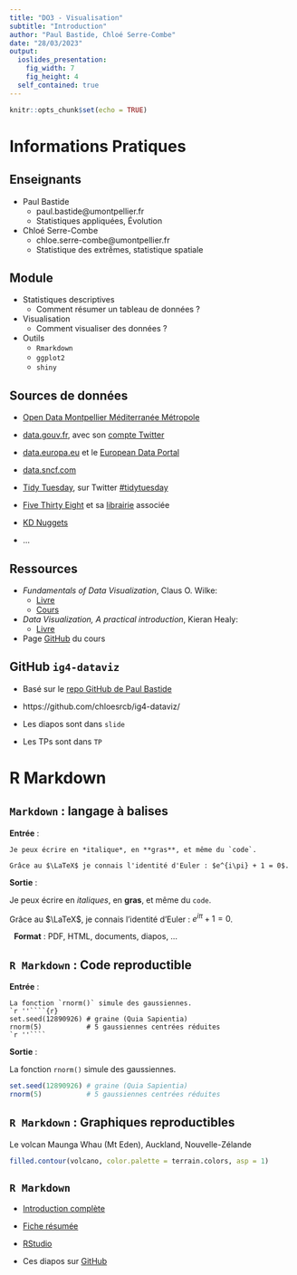 ```yaml
---
title: "DO3 - Visualisation"
subtitle: "Introduction"
author: "Paul Bastide, Chloé Serre-Combe"
date: "28/03/2023"
output:
  ioslides_presentation:
    fig_width: 7
    fig_height: 4
  self_contained: true
---
```


```r
knitr::opts_chunk$set(echo = TRUE)
```

<!-- ************************************************************************ -->
# Informations Pratiques
<!-- ************************************************************************ -->

## Enseignants

- Paul Bastide
    - paul.bastide@umontpellier.fr
    - Statistiques appliquées, Évolution

- Chloé Serre-Combe
    - chloe.serre-combe@umontpellier.fr
    - Statistique des extrêmes, statistique spatiale
    
## Module

* Statistiques descriptives
  * Comment résumer un tableau de données ?

* Visualisation
  * Comment visualiser des données ?

* Outils
  * `Rmarkdown`
  * `ggplot2`
  * `shiny`


<!-- ## Evaluation -->

<!-- * 1/2 contrôle continu -->
<!--   * Comptes rendus de TP -->

<!-- * 1/2 projet final -->
<!--   * Choisir un jeu de données d'intérêt -->
<!--   * Poser au moins trois questions sur les données -->
<!--   * Proposer une ou plusieurs représentations graphiques (dynamiques) -->
<!--   * Deux rendus : -->
<!--     * Un rapport technique, reproductible, détaillant la démarche statistique -->
<!--     * Un produit fini de visualisation des données, partageable, indépendant. -->

## Sources de données

* [Open Data Montpellier Méditerranée Métropole](https://data.montpellier3m.fr/datasets)

* [data.gouv.fr](https://www.data.gouv.fr/fr/),
avec son [compte Twitter](https://twitter.com/datagouvfr)

* [data.europa.eu](https://data.europa.eu/euodp/en/home) et le [European Data Portal](https://www.europeandataportal.eu/en)

* [data.sncf.com](https://data.sncf.com)

* [Tidy Tuesday](https://github.com/rfordatascience/tidytuesday#datasets), sur Twitter [#tidytuesday](https://twitter.com/search?q=%23tidytuesday)

* [Five Thirty Eight](https://data.fivethirtyeight.com/)
et sa [librairie](https://CRAN.R-project.org/package=fivethirtyeight) associée

* [KD Nuggets](https://www.kdnuggets.com/datasets/index.html)

* ...

## Ressources

* *Fundamentals of Data Visualization*, Claus O. Wilke:
  * [Livre](https://clauswilke.com/dataviz/)
  * [Cours](https://wilkelab.org/SDS375/)

* *Data Visualization, A practical introduction*, Kieran Healy:
  * [Livre](https://socviz.co/)

* Page [GitHub](https://github.com/chloesrcb/ig4-dataviz/) du cours

## GitHub `ig4-dataviz`

* Basé sur le [repo GitHub de Paul Bastide](https://github.com/pbastide/do3-dataviz)

* https://github.com/chloesrcb/ig4-dataviz/

* Les diapos sont dans `slide`

* Les TPs sont dans `TP`

<!-- * **Points Bonus** : -->
<!--   * Typos et erreurs dans les diapos et TPs -->
<!--   * Correction par "Pull Requests" -->
<!--   * $k$-ème PR acceptée = $\frac{1}{2^{k}}$ points en plus sur la note du CC. -->

<!-- ************************************************************************ -->
# R Markdown
<!-- ************************************************************************ -->

## `Markdown` : langage à balises

**Entrée** :

```
Je peux écrire en *italique*, en **gras**, et même du `code`.

Grâce au $\LaTeX$ je connais l'identité d'Euler : $e^{i\pi} + 1 = 0$.
```

**Sortie** :

Je peux écrire en *italiques*, en **gras**, et même du `code`.

Grâce au $\LaTeX$, je connais l'identité d'Euler : $e^{i\pi} + 1 = 0$.


$~$
**Format** :
PDF, HTML, documents, diapos, ...

## `R Markdown` : Code reproductible

**Entrée** :

````
La fonction `rnorm()` simule des gaussiennes.
`r ''````{r}
set.seed(12890926) # graine (Quia Sapientia)
rnorm(5)           # 5 gaussiennes centrées réduites
`r ''````
````

**Sortie** :

La fonction `rnorm()` simule des gaussiennes.
```r
set.seed(12890926) # graine (Quia Sapientia)
rnorm(5)           # 5 gaussiennes centrées réduites
```


## `R Markdown` : Graphiques reproductibles

Le volcan Maunga Whau (Mt Eden), Auckland, Nouvelle-Zélande

```r
filled.contour(volcano, color.palette = terrain.colors, asp = 1)
```

## `R Markdown`

* [Introduction complète](https://rmarkdown.rstudio.com/lesson-1.html)

* [Fiche résumée](https://raw.githubusercontent.com/rstudio/cheatsheets/master/rmarkdown-2.0.pdf)

* [RStudio](https://rstudio.com/)

* Ces diapos sur [GitHub](https://github.com/chloesrcb/ig4-dataviz/)
